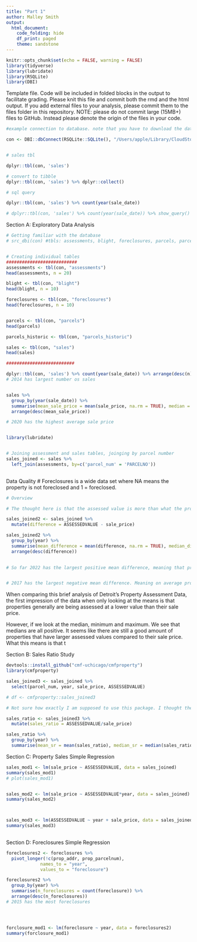 ```yaml
---
title: "Part 1"
author: Malley Smith 
output: 
  html_document:
    code_folding: hide
    df_print: paged
    theme: sandstone
---
```


```r
knitr::opts_chunk$set(echo = FALSE, warning = FALSE)
library(tidyverse)
library(lubridate)
library(RSQLite)
library(DBI)


```

Template file. Code will be included in folded blocks in the output to facilitate grading. Please knit this file and commit both the rmd and the html output. If you add external files to your analysis, please commit them to the files folder in this repository. NOTE: please do not commit large (15MB+) files to GitHub. Instead please denote the origin of the files in your code. 

```r
#example connection to database. note that you have to download the database from onedrive

con <- DBI::dbConnect(RSQLite::SQLite(), "/Users/apple/Library/CloudStorage/OneDrive-UniversityofIllinoisatChicago/GitHub/database/detroit.sqlite")


# sales tbl

dplyr::tbl(con, 'sales')

# convert to tibble
dplyr::tbl(con, 'sales') %>% dplyr::collect()

# sql query

dplyr::tbl(con, 'sales') %>% count(year(sale_date))

# dplyr::tbl(con, 'sales') %>% count(year(sale_date)) %>% show_query()

```

Section A: Exploratory Data Analysis



```r
# Getting familiar with the database 
# src_dbi(con) #tbls: assessments, blight, foreclosures, parcels, parcels_historic, sales


# Creating individual tables 
###########################
assessments <- tbl(con, "assessments")
head(assessments, n = 20)

blight <- tbl(con, "blight")
head(blight, n = 10)

foreclosures <- tbl(con, "foreclosures")
head(foreclosures, n = 10)


parcels <- tbl(con, "parcels")
head(parcels)

parcels_historic <- tbl(con, "parcels_historic")

sales <- tbl(con, "sales")
head(sales)

##########################

dplyr::tbl(con, 'sales') %>% count(year(sale_date)) %>% arrange(desc(n)) 
# 2014 has largest number os sales 


sales %>% 
  group_by(year(sale_date)) %>%
  summarise(mean_sale_price = mean(sale_price, na.rm = TRUE), median = median(sale_price, na.rm = TRUE)) %>%
  arrange(desc(mean_sale_price))

# 2020 has the highest average sale price


library(lubridate)  


# Joining assessment and sales tables, joinging by parcel number 
sales_joined <- sales %>%
  left_join(assessments, by=c('parcel_num' = 'PARCELNO'))
  

```


Data Quality 
# Foreclosures is a wide data set where NA means the property is not foreclosed and 1 = foreclosed. 


```r
# Overview

# The thought here is that the assessed value is more than what the property sells for. So the sale price is subtracted from the assessed value 

sales_joined2 <- sales_joined %>% 
  mutate(difference = ASSESSEDVALUE - sale_price)

sales_joined2 %>% 
  group_by(year) %>%
  summarise(mean_difference = mean(difference, na.rm = TRUE), median_difference = median(difference, na.rm = TRUE), min = min(difference, na.rm = TRUE), max = max(difference, na.rm = TRUE)) %>%
  arrange(desc(difference))

  
# So far 2022 has the largest positive mean difference, meaning that properties on average are selling for less than their assessed value. Because there is less than two months worth of data for 2022, it will not be a helpful comparison. This may not be a good year to keep if we want to compare full years. 2011 is the second largest positive mean difference. 


# 2017 has the largest negative mean difference. Meaning on average properties were sold above their assessed value. 


```

When comparing this brief analysis of Detroit's Property Assessment Data, the first impression of the data when only looking at the means is that properties generally are being assessed at a lower value than their sale price. 

However, if we look at the median, minimum and maximum. We see that medians are all positive. It seems like there are still a good amount of properties that have larger assessed values compared to their sale price. What this means is that t

Section B: Sales Ratio Study 

```r
devtools::install_github("cmf-uchicago/cmfproperty")
library(cmfproperty)

sales_joined3 <- sales_joined %>% 
  select(parcel_num, year, sale_price, ASSESSEDVALUE)

# df <- cmfproperty::sales_joined3

# Not sure how exactly I am supposed to use this package. I thought the line above would create my object in cmfproperty but instead it does not recognize the object sales_joined3. 

sales_ratio <- sales_joined3 %>%
  mutate(sales_ratio = ASSESSEDVALUE/sale_price)

sales_ratio %>% 
  group_by(year) %>%
  summarise(mean_sr = mean(sales_ratio), median_sr = median(sales_ratio))

```

Section C: Property Sales Simple Regression 

```r
 
sales_mod1 <- lm(sale_price ~ ASSESSEDVALUE, data = sales_joined)
summary(sales_mod1)
# plot(sales_mod1)


sales_mod2 <- lm(sale_price ~ ASSESSEDVALUE*year, data = sales_joined)
summary(sales_mod2)



sales_mod3 <- lm(ASSESSEDVALUE ~ year + sale_price, data = sales_joined)
summary(sales_mod3)
  


```



Section D: Foreclosures Simple Regression 

```r

foreclosures2 <- foreclosures %>%
  pivot_longer(!c(prop_addr, prop_parcelnum),
             names_to = "year",
             values_to = "foreclosure")

foreclosures2 %>%
  group_by(year) %>%
  summarise(n_foreclosures = count(foreclosure)) %>%
  arrange(desc(n_foreclosures))
# 2015 has the most foreclosures




forclosure_mod1 <- lm(foreclosure ~ year, data = foreclosures2)
summary(forclosure_mod1)

```






